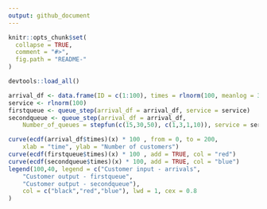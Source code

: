 ```yaml
---
output: github_document
---
```


<!-- README.md is generated from README.Rmd. Please edit that file -->

```r
knitr::opts_chunk$set(
  collapse = TRUE,
  comment = "#>",
  fig.path = "README-"
)
```


```r
devtools::load_all()
```

```r
arrival_df <- data.frame(ID = c(1:100), times = rlnorm(100, meanlog = 3))
service <- rlnorm(100)
firstqueue <- queue_step(arrival_df = arrival_df, service = service)
secondqueue <- queue_step(arrival_df = arrival_df,
    Number_of_queues = stepfun(c(15,30,50), c(1,3,1,10)), service = service)

curve(ecdf(arrival_df$times)(x) * 100 , from = 0, to = 200,
    xlab = "time", ylab = "Number of customers")
curve(ecdf(firstqueue$times)(x) * 100 , add = TRUE, col = "red")
curve(ecdf(secondqueue$times)(x) * 100, add = TRUE, col = "blue")
legend(100,40, legend = c("Customer input - arrivals",
    "Customer output - firstqueue",
    "Customer output - secondqueue"),
    col = c("black","red","blue"), lwd = 1, cex = 0.8
)
```
